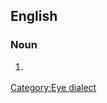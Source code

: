 ==English==
===Noun===
{{infl|en|noun}}
#{{mainly|jocular}} {{eye dialect|[[education]]}}

[[Category:Eye dialect]]